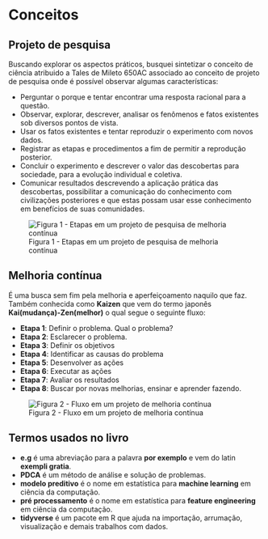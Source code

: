 # Conceitos

## Projeto de pesquisa 

Buscando explorar os aspectos práticos, busquei sintetizar o conceito de ciência atribuido a Tales de Mileto 650AC associado ao conceito de projeto de pesquisa onde é possível observar algumas características:

- Perguntar o porque e tentar encontrar uma resposta racional para a questão.
- Observar, explorar, descrever, analisar os fenômenos e fatos existentes sob diversos pontos de vista.
- Usar os fatos existentes e tentar reproduzir o experimento com novos dados.
- Registrar as etapas e procedimentos a fim de permitir a reprodução posterior.
- Concluir o experimento e descrever o valor das descobertas para sociedade, para a evolução individual e coletiva.
- Comunicar resultados descrevendo a aplicação prática das descobertas, possibilitar a comunicação do conhecimento com civilizações posteriores e que estas possam usar esse conhecimento em benefícios de suas comunidades.


![Figura 1 - Etapas em um projeto de pesquisa de melhoria contínua](images/projeto_pesquisa_chart.png)

## Melhoria contínua

É uma busca sem fim pela melhoria e aperfeiçoamento naquilo que faz. Também conhecida como **Kaizen** que vem do termo japonês **Kai(mudança)-Zen(melhor)** o qual segue o seguinte fluxo:

- **Etapa 1**: Definir o problema. Qual o problema?
- **Etapa 2**: Esclarecer o problema.
- **Etapa 3**: Definir os objetivos
- **Etapa 4**: Identificar as causas do problema
- **Etapa 5**: Desenvolver as ações
- **Etapa 6**: Executar as ações
- **Etapa 7**: Avaliar os resultados
- **Etapa 8**: Buscar por novas melhorias, ensinar e aprender fazendo. 

![Figura 2 - Fluxo em um projeto de melhoria contínua](images/etapas_projeto_pesquisa_chart.png)



## Termos usados no livro

- **e.g** é uma abreviação para a palavra **por exemplo** e vem do latin **exempli gratia**.
- **PDCA** é um método de análise e solução de problemas. 
- **modelo preditivo** é o nome em estatística para **machine learning** em ciência da computação.
- **pré processamento** é o nome em estatística para **feature engineering** em ciência da computação.
- **tidyverse** é um pacote em R que ajuda na importação, arrumação, visualização e demais trabalhos com dados.
